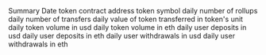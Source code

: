 <ParamField path="date">
Summary Date
</ParamField>
<ParamField path="token_address">
token contract address
</ParamField>
<ParamField path="symbol">
token symbol
</ParamField>
<ParamField path="num_rollups">
daily number of rollups
</ParamField>
<ParamField path="num_tfers">
 daily number of transfers
</ParamField>
<ParamField path="abs_value_norm">
daily value of token transferred in token&#x27;s unit
</ParamField>
<ParamField path="abs_volume_usd">
daily token volume in usd
</ParamField>
<ParamField path="abs_volume_eth">
daily token volume in eth
</ParamField>
<ParamField path="user_deposits_usd">
daily user deposits in usd
</ParamField>
<ParamField path="user_deposits_eth">
daily user deposits in eth
</ParamField>
<ParamField path="user_withdrawals_usd">
daily user withdrawals in usd
</ParamField>
<ParamField path="user_withdrawals_eth">
daily user withdrawals in eth
</ParamField>
